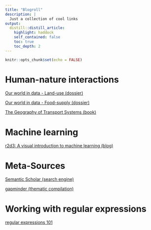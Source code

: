 ```yaml
---
title: "Blogroll"
description: |
  Just a collection of cool links
output:
  distill::distill_article:
    highlight: haddock
    self_contained: false
    toc: true
    toc_depth: 2
---
```


```r
knitr::opts_chunk$set(echo = FALSE)
```

# Human-nature interactions

[Our world in data - Land-use (dossier)](https://ourworldindata.org/land-use)

[Our world in data - Food-supply (dossier)](https://ourworldindata.org/food-supply)

[The Geography of Transport Systems (book)](https://transportgeography.org/)



# Machine learning

[r2d3: A visual introduction to machine learning (blog)](http://www.r2d3.us/visual-intro-to-machine-learning-part-1/)

# Meta-Sources

[Semantic Scholar (search engine)](https://www.semanticscholar.org)

[gapminder (thematic compilation)](https://www.gapminder.org/)

# Working with regular expressions

[regular expressions 101](https://regex101.com/)
